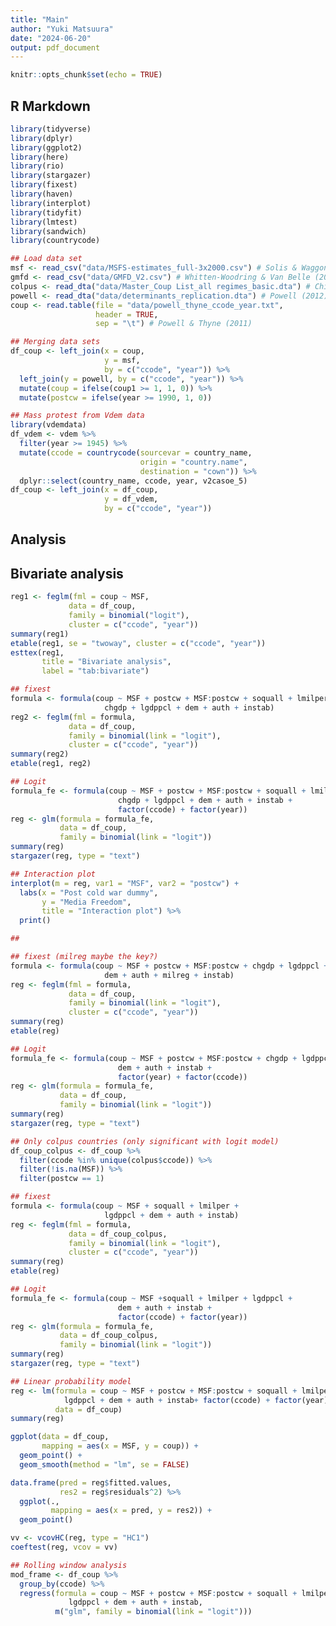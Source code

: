```yaml
---
title: "Main"
author: "Yuki Matsuura"
date: "2024-06-20"
output: pdf_document
---
```


```r
knitr::opts_chunk$set(echo = TRUE)
```

## R Markdown
```r
library(tidyverse)
library(dplyr)
library(ggplot2)
library(here)
library(rio)
library(stargazer)
library(fixest)
library(haven)
library(interplot)
library(tidyfit)
library(lmtest)
library(sandwich)
library(countrycode)
```

```r
## Load data set
msf <- read_csv("data/MSFS-estimates_full-3x2000.csv") # Solis & Waggoner (2021)
gmfd <- read_csv("data/GMFD_V2.csv") # Whitten-Woodring & Van Belle (2017)
colpus <- read_dta("data/Master_Coup List_all regimes_basic.dta") # Chin et al. (2021)
powell <- read_dta("data/determinants_replication.dta") # Powell (2012), for covariates
coup <- read.table(file = "data/powell_thyne_ccode_year.txt",
                   header = TRUE,
                   sep = "\t") # Powell & Thyne (2011)
```

```r
## Merging data sets
df_coup <- left_join(x = coup, 
                     y = msf, 
                     by = c("ccode", "year")) %>% 
  left_join(y = powell, by = c("ccode", "year")) %>% 
  mutate(coup = ifelse(coup1 >= 1, 1, 0)) %>% 
  mutate(postcw = ifelse(year >= 1990, 1, 0))
```


```r
## Mass protest from Vdem data
library(vdemdata)
df_vdem <- vdem %>% 
  filter(year >= 1945) %>% 
  mutate(ccode = countrycode(sourcevar = country_name,
                             origin = "country.name",
                             destination = "cown")) %>% 
  dplyr::select(country_name, ccode, year, v2casoe_5)
df_coup <- left_join(x = df_coup,
                     y = df_vdem,
                     by = c("ccode", "year"))
```

## Analysis
## Bivariate analysis
```r
reg1 <- feglm(fml = coup ~ MSF,
             data = df_coup,
             family = binomial("logit"),
             cluster = c("ccode", "year"))
summary(reg1)
etable(reg1, se = "twoway", cluster = c("ccode", "year"))
esttex(reg1,
       title = "Bivariate analysis",
       label = "tab:bivariate")
```


```r
## fixest
formula <- formula(coup ~ MSF + postcw + MSF:postcw + soquall + lmilper + 
                     chgdp + lgdppcl + dem + auth + instab)
reg2 <- feglm(fml = formula, 
             data = df_coup, 
             family = binomial(link = "logit"),
             cluster = c("ccode", "year"))
summary(reg2)
etable(reg1, reg2)

## Logit
formula_fe <- formula(coup ~ MSF + postcw + MSF:postcw + soquall + lmilper + 
                        chgdp + lgdppcl + dem + auth + instab +
                        factor(ccode) + factor(year))
reg <- glm(formula = formula_fe, 
           data = df_coup, 
           family = binomial(link = "logit"))
summary(reg)
stargazer(reg, type = "text")
```

```r
## Interaction plot
interplot(m = reg, var1 = "MSF", var2 = "postcw") +
  labs(x = "Post cold war dummy", 
       y = "Media Freedom", 
       title = "Interaction plot") %>% 
  print()
```

```r
## 

## fixest (milreg maybe the key?)
formula <- formula(coup ~ MSF + postcw + MSF:postcw + chgdp + lgdppcl +
                     dem + auth + milreg + instab)
reg <- feglm(fml = formula,
             data = df_coup,
             family = binomial(link = "logit"),
             cluster = c("ccode", "year"))
summary(reg)
etable(reg)

## Logit
formula_fe <- formula(coup ~ MSF + postcw + MSF:postcw + chgdp + lgdppcl +
                        dem + auth + instab +
                        factor(year) + factor(ccode))
reg <- glm(formula = formula_fe,
           data = df_coup,
           family = binomial(link = "logit"))
summary(reg)
stargazer(reg, type = "text")
```

```r
## Only colpus countries (only significant with logit model)
df_coup_colpus <- df_coup %>% 
  filter(ccode %in% unique(colpus$ccode)) %>% 
  filter(!is.na(MSF)) %>% 
  filter(postcw == 1)

## fixest
formula <- formula(coup ~ MSF + soquall + lmilper + 
                     lgdppcl + dem + auth + instab)
reg <- feglm(fml = formula,
             data = df_coup_colpus,
             family = binomial(link = "logit"),
             cluster = c("ccode", "year"))
summary(reg)
etable(reg)

## Logit
formula_fe <- formula(coup ~ MSF +soquall + lmilper + lgdppcl +
                        dem + auth + instab +
                        factor(ccode) + factor(year))
reg <- glm(formula = formula_fe,
           data = df_coup_colpus,
           family = binomial(link = "logit"))
summary(reg)
stargazer(reg, type = "text")
```

```r
## Linear probability model
reg <- lm(formula = coup ~ MSF + postcw + MSF:postcw + soquall + lmilper + 
            lgdppcl + dem + auth + instab+ factor(ccode) + factor(year), 
          data = df_coup)
summary(reg)

ggplot(data = df_coup,
       mapping = aes(x = MSF, y = coup)) +
  geom_point() +
  geom_smooth(method = "lm", se = FALSE)

data.frame(pred = reg$fitted.values, 
           res2 = reg$residuals^2) %>%
  ggplot(.,
         mapping = aes(x = pred, y = res2)) +
  geom_point()

vv <- vcovHC(reg, type = "HC1")
coeftest(reg, vcov = vv)
```

```r
## Rolling window analysis
mod_frame <- df_coup %>% 
  group_by(ccode) %>% 
  regress(formula = coup ~ MSF + postcw + MSF:postcw + soquall + lmilper + 
             lgdppcl + dem + auth + instab,
          m("glm", family = binomial(link = "logit")))
```
